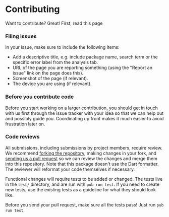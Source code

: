 # Contributing

Want to contribute? Great! First, read this page

### Filing issues

In your issue, make sure to include the following items:

- Add a descriptive title, e.g. include package name, search term or the specific error label from the analysis tab.
- URL of the page you are reporting something (using the "Report an issue" link on the page does this).
- Screenshot of the page (if relevant).
- The device you are using (if relevant).

### Before you contribute code

Before you start working on a larger contribution, you should get in touch with
us first through the issue tracker with your idea so that we can help out and
possibly guide you. Coordinating up front makes it much easier to avoid
frustration later on.

### Code reviews

All submissions, including submissions by project members, require review. We
recommend [forking the repository][fork], making changes in your fork, and
[sending us a pull request][pr] so we can review the changes and merge them into
this repository. Note that this package doesn't use the Dart formatter. The
reviewer will reformat your code themselves if necessary.

[fork]: https://help.github.com/articles/about-forks/
[pr]: https://help.github.com/articles/creating-a-pull-request/

Functional changes will require tests to be added or changed. The tests live in
the `test/` directory, and are run with `pub run test`. If you need to create
new tests, use the existing tests as a guideline for what they should look like.

Before you send your pull request, make sure all the tests pass! Just run
`pub run test`.
